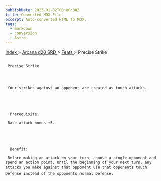 ```yaml
---
publishDate: 2023-01-02T00:00:00Z
title: Converted MDX File
excerpt: Auto-converted HTML to MDX.
tags:
  - markdown
  - conversion
  - Astro
---
```







[
      Index
     ](-index)
     >
     [
      Arcana d20 SRD
     ](arcana-d20-srd-index)
     >
     [
      Feats
     ](arcana-d20-srd-feats-index)
     > Precise Strike
    





## 
     Precise Strike
    



     Your strikes against an opponent are treated as touch attacks.
    




      Prerequisite:
     
     Base attack bonus +5.
    




      Benefit:
     
     Before making an attack on your turn, choose a single opponent and spend an action point. Until the beginning of your next turn, any attacks you make against that opponent use that opponents touch Defense instead of the opponents normal Defense.
    




